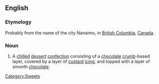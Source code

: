 ==English==

===Etymology===
Probably from the name of the city Nanaimo, in [[British Columbia]], [[Canada]].

===Noun===
{{wikipedia}}
{{en-noun}}

# {{context|mainly|Canada}} A [[chilled]] [[dessert]] [[confection]] consisting of a [[chocolate]] [[crumb]]-based layer, covered by a layer of [[custard]] [[icing]], and topped with a layer of smooth [[chocolate]].
[[Category:Sweets]]
